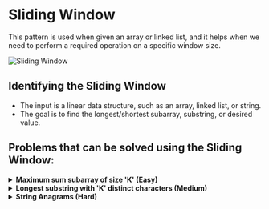 # Sliding Window

This pattern is used when given an array or linked list, and it helps when we need to perform a required operation on a specific window size.

![Sliding Window](./slidingwindow.png)

## Identifying the Sliding Window

- The input is a linear data structure, such as an array, linked list, or string.
- The goal is to find the longest/shortest subarray, substring, or desired value.

## Problems that can be solved using the Sliding Window:

<details>
<summary><strong>Maximum sum subarray of size 'K' (Easy)</strong></summary>

```python
def maxSumSubarray(arr, num):
  # Variables
  maxSum = 0
  maxTemporarySum = 0

  # Edge cases
  if arr.length < num:
      return None

  # First loop
  for i in range(num):
      maxSum += arr[i]

  # Store the first sum
  maxTemporarySum = maxSum

  # Second loop
  for i in range(num, len(arr)):
      maxTemporarySum += - arr[i - num] + arr[i]
      maxSum = max(maxSum, maxTemporarySum)

  # Return the maximum sum
  return maxSum

print(maxSumSubarray([1, 2, 5, 2, 8, 1, 5], 2))  # 10
print(maxSumSubarray([1, 2, 5, 2, 8, 1, 5], 4))  # 17
print(maxSumSubarray([4, 2, 1, 6], 1))          # 6
print(maxSumSubarray([4, 2, 1, 6, 2], 4))       # 13

# Time Complexity: O(n)
# Space Complexity: O(1)
```

Consider the diagram for further understanding:

```
Input:
        +---+---+---+---+---+---+---+---+---+---+
Array:  | 2 | 1 | 5 | 1 | 3 | 2 | 1 | 7 | 9 | 1 |
        +---+---+---+---+---+---+---+---+---+---+

K: 4

Output:
          +---+---+---+---+
Subarray: | 5 | 1 | 3 | 2 |
          +---+---+---+---+

Steps:
1. Initialize sum, maxSum
2. Calculate initial window sum
3. Slide the window, updating window sum
4. Check if current window sum is greater than maxSum
5. Update maxSum if necessary
6. Slide the window until the end of the array

Details:
1.
         +---+---+---+---+---+---+---+---+---+---+
Array:   | 2 | 1 | 5 | 1 | 3 | 2 | 1 | 7 | 9 | 1 |
         +---+---+---+---+---+---+---+---+---+---+
sum: 0, maxSum: 0

2.
         +---+---+
Window:  | 2 | 1 |
         +---+---+
sum: 3, maxSum: 3

3.
         +---+---+---+---+
Window:  | 2 | 1 | 5 | 1 |
         +---+---+---+---+
sum: 9, maxSum: 9

4.
         +---+---+---+---+
Window:  | 2 | 1 | 5 | 1 |
         +---+---+---+---+
sum: 9, maxSum: 9

5.
         +---+---+---+---+
Window:  | 1 | 5 | 1 | 3 |
         +---+---+---+---+
sum: 10, maxSum: 10

6.
         +---+---+---+---+
Window:  | 5 | 1 | 3 | 2 |
         +---+---+---+---+
sum: 11, maxSum: 11

Final:
          +---+---+---+---+
Subarray: | 5 | 1 | 3 | 2 |
          +---+---+---+---+


```

</details>
<details>
<summary><strong>Longest substring with 'K' distinct characters (Medium)</strong></summary>

```javascript
var lengthOfLongestSubstringKDistinct = function (s, k) {
  // Setup Variables
  let START = 0;
  const SOFAR = new Map();
  let MAX = 0;

  // Iterate over s, our string, and set END = 0
  for (let END = 0; END < s.length; END++) {
    // Get rightCHAR
    let rightCHAR = s[END];

    // If rightCHAR is not in SOFAR, set it to 1
    if (!SOFAR.get(rightCHAR)) {
      SOFAR.set(rightCHAR, 1);
    }
    // If rightCHAR is in SOFAR, increment it by 1
    else {
      SOFAR.set(rightCHAR, SOFAR.get(rightCHAR) + 1);
    }

    // Calculate maximum window size
    while (SOFAR.size > k) {
      let leftCHAR = s[START];

      if (SOFAR.get(leftCHAR) > 1) {
        SOFAR.set(leftCHAR, SOFAR.get(leftCHAR) - 1);
      } else {
        SOFAR.delete(leftCHAR);
      }

      START++;
    }

    MAX = Math.max(MAX, END - START + 1);
  }

  // Return the maximum window size
  return MAX;
};

// Test Cases
console.log(lengthOfLongestSubstringKDistinct("atatrasrafr", 3)); // Returns 6
console.log(lengthOfLongestSubstringKDistinct("atatrasrafr", 4)); // Returns 9

// Time Complexity: O(n)
// Space Complexity: O(k)
```

Consider the diagram for further understanding:

```
1.
  +---+
  | a |   |   |   |
  +---+
substring window: 'a', K = 1

2.
  +---+---+---+---+
  | a | b | c | b |
  +---+---+---+---+
substring window: 'abc', K = 3 (maximum valid window)

3.
  +---+---+---+---+---+---+---+---+---+---+
  | a | b | c | b | c | a | d | a | e | f |
  +---+---+---+---+---+---+---+---+---+---+
substring window: 'abc', K = 3 (maximum valid window)

4.
  +---+---+---+---+---+---+
  |   |   | c | a | d | a |
  +---+---+---+---+---+---+
substring window: 'cada', K = 3 (maximum valid window)

5.
  +---+---+
  | a | d |
  +---+---+
substring window: 'ad', K = 2

Final:
  +---+---+---+---+---+---+
  | b | c | a | d | a | e |
  +---+---+---+---+---+---+
Longest substring with 'K' distinct characters: 'bcadae'
```

</details>
<details>

<summary>
  <strong>String Anagrams (Hard)</strong>
</summary>

The String Anagrams problem involves finding all anagrams of a given pattern in a given string. An anagram is a rearrangement of the letters of one word or phrase to form a different word or phrase.

To solve this problem, we can use the Sliding Window technique along with a HashMap to track the frequency of characters in the pattern and the sliding window of the input string. We can iterate through the input string using a sliding window of the same size as the pattern and check if the frequency maps match.

Here's the JavaScript solution using the Sliding Window technique and a HashMap:

```javascript
/**
 * String Anagrams
 * @param {string} str - The input string
 * @param {string} pattern - The pattern string
 * @returns {number[]} - Array of starting indices of anagrams in the string
 */
const findAnagrams = function (str, pattern) {
  const resultIndices = []; // Array to store the starting indices of anagrams
  const charFrequency = {}; // Object to store the frequency of characters in the pattern

  let matched = 0; // Counter for matched characters
  let windowStart = 0; // Start of the sliding window

  // Iterate through the pattern to track the frequency of characters
  for (let i = 0; i < pattern.length; i++) {
    const char = pattern[i]; // Get the current character from the pattern

    if (!(char in charFrequency)) {
      charFrequency[char] = 0; // If the character is not in the frequency object, initialize its count to zero
    }

    charFrequency[char] += 1; // Increment the frequency count of the character
  }

  // Slide the window through the input string
  for (let windowEnd = 0; windowEnd < str.length; windowEnd++) {
    const rightChar = str[windowEnd]; // Get the current character from the input string

    // Update the frequency count and matched counter
    if (rightChar in charFrequency) {
      charFrequency[rightChar] -= 1; // Decrement the frequency count of the character

      if (charFrequency[rightChar] === 0) {
        matched += 1; // If the frequency count becomes zero, a character is matched
      }
    }

    // Check if all characters are matched and add the start index to the result array
    if (matched === Object.keys(charFrequency).length) {
      resultIndices.push(windowStart);
    }

    // Slide the window by moving the start index and updating the frequency count and matched counter
    if (windowEnd >= pattern.length - 1) {
      const leftChar = str[windowStart]; // Get the character at the start index
      windowStart += 1; // Move the start index to the right

      if (leftChar in charFrequency) {
        // Update the frequency count and matched counter for the character at the start index
        if (charFrequency[leftChar] === 0) {
          matched -= 1; // If the frequency count becomes zero, a character is unmatched
        }
        charFrequency[leftChar] += 1; // Increment the frequency count of the character
      }
    }
  }

  return resultIndices; // Return the array of starting indices of anagrams
};

// Test the function
const str = "ppqp";
const pattern = "pq";
const anagramIndices = findAnagrams(str, pattern);
console.log(anagramIndices); // Output: [1, 2]
```

Consider the diagram for further understanding:

```
Input:
         +---+---+---+---+---+---+---+---+---+---+
String:  | p | p | q | p | a | b | c | q | a | b |
         +---+---+---+---+---+---+---+---+---+---+

Pattern: "pq"

Output:
          +---+---+
Anagrams: | p | q |
          +---+---+

Steps:
1. Initialize frequency map for the pattern
2. Slide the window through the string
   a. Decrease the frequency of the outgoing character
   b. Increase the frequency of the incoming character
   c. Check if the window contains all characters of the pattern
3. Add anagram start index to the result

Details:
1.
         +---+---+---+---+---+---+---+---+---+---+
Pattern: | p | q |   |   |   |   |   |   |   |   |
         +---+---+---+---+---+---+---+---+---+---+
Map: { p: 1, q: 1 }

2a.
         +---+---+---+---+---+---+---+---+---+---+
Window:  | p | p |   |   |   |   |   |   |   |   |
         +---+---+---+---+---+---+---+---+---+---+
Map: { p: 0, q: 1 }

2b.
         +---+---+---+---+---+---+---+---+---+---+
Window:  | p | p | q |   |   |   |   |   |   |   |
         +---+---+---+---+---+---+---+---+---+---+
Map: { p: 0, q: 0 }

2c.
         +---+---+---+---+---+---+---+---+---+---+
Window:  | p | p | q |   |   |   |   |   |   |   |
         +---+---+---+---+---+---+---+---+---+---+
Map: { p: 0, q: 0 } -> Anagram found!

3.
         +---+---+---+---+---+---+---+---+---+---+
Window:  |   | p | q | p | a | b | c | q | a | b |
         +---+---+---+---+---+---+---+---+---+---+
Map: { p: 0, q: 0 } -> Anagram found!

4.
         +---+---+---+---+---+---+---+---+---+---+
Window:  |   |   | p | q | p | a | b | c | q | a |
         +---+---+---+---+---+---+---+---+---+---+
Map: { p: 1, q: 0 }

Final:
          +---+---+
Anagrams: | p | q |
          +---+---+
```

</details>
